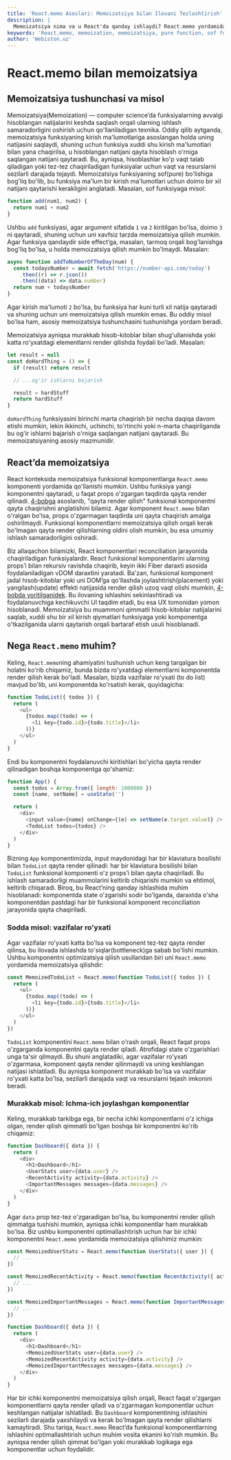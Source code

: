 ```yaml
---
title: 'React.memo Asoslari: Memoizatsiya bilan Ilovani Tezlashtirish'
description: |
  Memoizatsiya nima va u React'da qanday ishlaydi? React.memo yordamida keraksiz qayta renderlarning oldini olish va ilova samaradorligini oshirishni o'rganing.
keywords: 'React.memo, memoization, memoizatsiya, pure function, sof funksiya, optimallashtirish, performance, qayta render, re-render, reconciliation, webiston'
author: 'Webiston.uz'
---
```


# React.memo bilan memoizatsiya

## Memoizatsiya tushunchasi va misol

Memoizatsiya(Memoization) — computer science’da funksiyalarning avvalgi hisoblangan natijalarini keshda saqlash orqali ularning ishlash samaradorligini oshirish uchun qo'llaniladigan texnika. Oddiy qilib aytganda, memoizatsiya funksiyaning kirish ma'lumotlariga asoslangan holda uning natijasini saqlaydi, shuning uchun funksiya xuddi shu kirish ma'lumotlari bilan yana chaqirilsa, u hisoblangan natijani qayta hisoblash o'rniga saqlangan natijani qaytaradi. Bu, ayniqsa, hisoblashlar ko'p vaqt talab qiladigan yoki tez-tez chaqiriladigan funksiyalar uchun vaqt va resurslarni sezilarli darajada tejaydi. Memoizatsiya funksiyaning sof(pure) bo'lishiga bog'liq bo'lib, bu funksiya ma'lum bir kirish ma'lumotlari uchun doimo bir xil natijani qaytarishi kerakligini anglatadi. Masalan, sof funksiyaga misol:

```js copy
function add(num1, num2) {
  return num1 + num2
}
```

Ushbu `add` funksiyasi, agar argument sifatida `1` va `2` kiritilgan bo'lsa, doimo `3` ni qaytaradi, shuning uchun uni xavfsiz tarzda memoizatsiya qilish mumkin. Agar funksiya qandaydir side effect’ga, masalan, tarmoq orqali bog'lanishga bog'liq bo'lsa, u holda memoizatsiya qilish mumkin bo'lmaydi. Masalan:

```js copy
async function addToNumberOfTheDay(num) {
  const todaysNumber = await fetch('https://number-api.com/today')
    .then((r) => r.json())
    .then((data) => data.number)
  return num + todaysNumber
}
```

Agar kirish ma'lumoti `2` bo'lsa, bu funksiya har kuni turli xil natija qaytaradi va shuning uchun uni memoizatsiya qilish mumkin emas. Bu oddiy misol bo'lsa ham, asosiy memoizatsiya tushunchasini tushunishga yordam beradi.

Memoizatsiya ayniqsa murakkab hisob-kitoblar bilan shug'ullanishda yoki katta ro'yxatdagi elementlarni render qilishda foydali bo'ladi. Masalan:

```js copy
let result = null
const doHardThing = () => {
  if (result) return result

  // ...og'ir ishlarni bajarish

  result = hardStuff
  return hardStuff
}
```

`doHardThing` funksiyasini birinchi marta chaqirish bir necha daqiqa davom etishi mumkin, lekin ikkinchi, uchinchi, to'rtinchi yoki n-marta chaqirilganda bu og'ir ishlarni bajarish o'rniga saqlangan natijani qaytaradi. Bu memoizatsiyaning asosiy mazmunidir.

## React’da memoizatsiya

React konteksida memoizatsiya funksional komponentlarga `React.memo` komponenti yordamida qo'llanishi mumkin. Ushbu funksiya yangi komponentni qaytaradi, u faqat props o'zgargan taqdirda qayta render qilinadi. [4-bobga](/books/fluent-react/inside-reconciliation) asoslanib, "qayta render qilish" funksional komponentni qayta chaqirishni anglatishini bilamiz. Agar komponent `React.memo` bilan o'ralgan bo'lsa, props o'zgarmagan taqdirda uni qayta chaqirish amalga oshirilmaydi. Funksional komponentlarni memoizatsiya qilish orqali kerak bo'lmagan qayta render qilishlarning oldini olish mumkin, bu esa umumiy ishlash samaradorligini oshiradi.

Biz allaqachon bilamizki, React komponentlari reconciliation jarayonida chaqiriladigan funksiyalardir. React funksional komponentlarini ularning props’i bilan rekursiv ravishda chaqirib, keyin ikki Fiber daraxti asosida foydalaniladigan vDOM daraxtini yaratadi. Ba'zan, funksional komponent jadal hisob-kitoblar yoki uni DOM’ga qo'llashda joylashtirish(placement) yoki yangilash(update) effekti natijasida render qilish uzoq vaqt olishi mumkin, [4-bobda yoritilganidek](/books/fluent-react/inside-reconciliation/fiber-reconciliation#effektlar-effects). Bu ilovaning ishlashini sekinlashtiradi va foydalanuvchiga kechikuvchi UI taqdim etadi, bu esa UX tomonidan yomon hisoblanadi. Memoizatsiya bu muammoni qimmatli hisob-kitoblar natijalarini saqlab, xuddi shu bir xil kirish qiymatlari funksiyaga yoki komponentga o'tkazilganida ularni qaytarish orqali bartaraf etish usuli hisoblanadi.

## Nega `React.memo` muhim?

Keling, `React.memo`ning ahamiyatini tushunish uchun keng tarqalgan bir holatni ko'rib chiqamiz, bunda bizda ro'yxatdagi elementlarni komponentda render qilish kerak bo'ladi. Masalan, bizda vazifalar ro'yxati (to do list) mavjud bo'lib, uni komponentda ko'rsatish kerak, quyidagicha:

```js copy
function TodoList({ todos }) {
  return (
    <ul>
      {todos.map((todo) => (
        <li key={todo.id}>{todo.title}</li>
      ))}
    </ul>
  )
}
```

Endi bu komponentni foydalanuvchi kiritishlari bo'yicha qayta render qilinadigan boshqa komponentga qo'shamiz:

```js copy
function App() {
  const todos = Array.from({ length: 1000000 })
  const [name, setName] = useState('')

  return (
    <div>
      <input value={name} onChange={(e) => setName(e.target.value)} />
      <TodoList todos={todos} />
    </div>
  )
}
```

Bizning `App` komponentimizda, input maydonidagi har bir klaviatura bosilishi bilan `TodoList` qayta render qilinadi: har bir klaviatura bosilishi bilan `TodoList` funksional komponenti o'z props’i bilan qayta chaqiriladi. Bu ishlash samaradorligi muammolarini keltirib chiqarishi mumkin va ehtimol, keltirib chiqaradi. Biroq, bu React’ning qanday ishlashida muhim hisoblanadi: komponentda state o'zgarishi sodir bo'lganda, daraxtda o'sha komponentdan pastdagi har bir funksional komponent reconciliation jarayonida qayta chaqiriladi.

### Sodda misol: vazifalar ro'yxati

Agar vazifalar ro'yxati katta bo'lsa va komponent tez-tez qayta render qilinsa, bu ilovada ishlashda to'siqlar(bottleneck)ga sabab bo'lishi mumkin. Ushbu komponentni optimizatsiya qilish usullaridan biri uni `React.memo` yordamida memoizatsiya qilishdir:

```js copy
const MemoizedTodoList = React.memo(function TodoList({ todos }) {
  return (
    <ul>
      {todos.map((todo) => (
        <li key={todo.id}>{todo.title}</li>
      ))}
    </ul>
  )
})
```

`TodoList` komponentini `React.memo` bilan o'rash orqali, React faqat props o'zgarganda komponentni qayta render qiladi. Atrofidagi state o'zgarishlari unga ta'sir qilmaydi. Bu shuni anglatadiki, agar vazifalar ro'yxati o'zgarmasa, komponent qayta render qilinmaydi va uning keshlangan natijasi ishlatiladi. Bu ayniqsa komponent murakkab bo'lsa va vazifalar ro'yxati katta bo'lsa, sezilarli darajada vaqt va resurslarni tejash imkonini beradi.

### Murakkab misol: Ichma-ich joylashgan komponentlar

Keling, murakkab tarkibga ega, bir necha ichki komponentlarni o'z ichiga olgan, render qilish qimmatli bo'lgan boshqa bir komponentni ko'rib chiqamiz:

```js copy
function Dashboard({ data }) {
  return (
    <div>
      <h1>Dashboard</h1>
      <UserStats user={data.user} />
      <RecentActivity activity={data.activity} />
      <ImportantMessages messages={data.messages} />
    </div>
  )
}
```

Agar `data` prop tez-tez o'zgaradigan bo'lsa, bu komponentni render qilish qimmatga tushishi mumkin, ayniqsa ichki komponentlar ham murakkab bo'lsa. Biz ushbu komponentni optimallashtirish uchun har bir ichki komponentni `React.memo` yordamida memoizatsiya qilishimiz mumkin:

```js copy
const MemoizedUserStats = React.memo(function UserStats({ user }) {
  // ...
})

const MemoizedRecentActivity = React.memo(function RecentActivity({ activity }) {
  // ...
})

const MemoizedImportantMessages = React.memo(function ImportantMessages({ messages }) {
  // ...
})

function Dashboard({ data }) {
  return (
    <div>
      <h1>Dashboard</h1>
      <MemoizedUserStats user={data.user} />
      <MemoizedRecentActivity activity={data.activity} />
      <MemoizedImportantMessages messages={data.messages} />
    </div>
  )
}
```

Har bir ichki komponentni memoizatsiya qilish orqali, React faqat o'zgargan komponentlarni qayta render qiladi va o'zgarmagan komponentlar uchun keshlangan natijalar ishlatiladi. Bu `Dashboard` komponentining ishlashini sezilarli darajada yaxshilaydi va kerak bo'lmagan qayta render qilishlarni kamaytiradi. Shu tariqa, `React.memo` React’da funksional komponentlarning ishlashini optimallashtirish uchun muhim vosita ekanini ko'rish mumkin. Bu ayniqsa render qilish qimmat bo'lgan yoki murakkab logikaga ega komponentlar uchun foydalidir.
